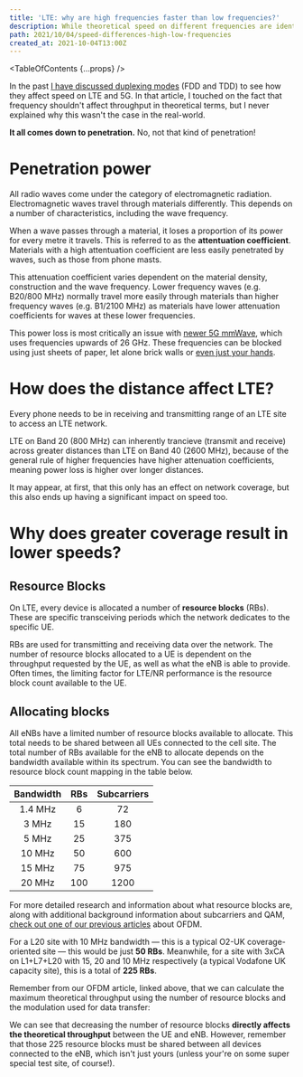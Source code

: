 ```yaml
---
title: 'LTE: why are high frequencies faster than low frequencies?'
description: While theoretical speed on different frequencies are identical on LTE, this is very rarely the case in the real world. Why is that?
path: 2021/10/04/speed-differences-high-low-frequencies
created_at: 2021-10-04T13:00Z
---
```



<TableOfContents {...props} />

In the past [I have discussed duplexing modes](/blog/2021/07/24/lte-bands-and-duplex-modes) (FDD and TDD) to see how they affect speed on LTE and
5G. In that article, I touched on the fact that frequency shouldn't affect throughput in theoretical terms, but I never explained why this wasn't
the case in the real-world.

**It all comes down to penetration.** No, not that kind of penetration!

# Penetration power

All radio waves come under the category of electromagnetic radiation. Electromagnetic waves travel through materials differently. This depends on
a number of characteristics, including the wave frequency.

When a wave passes through a material, it loses a proportion of its power for every metre it travels. This is referred to as the **attentuation
coefficient**. Materials with a high attentuation coefficient are less easily penetrated by waves, such as those from phone masts.

This attenuation coefficient varies dependent on the material density, construction and the wave frequency. Lower frequency waves (e.g. B20/800
MHz) normally travel more easily through materials than higher frequency waves (e.g. B1/2100 MHz) as materials have lower attenuation
coefficients for waves at these lower frequencies.

This power loss is most critically an issue with [newer 5G mmWave](https://www.androidauthority.com/what-is-5g-mmwave-933631/), which uses
frequencies upwards of 26 GHz. These frequencies can be blocked using just sheets of paper, let alone brick walls or
[even just your hands](https://www.eetimes.com/mwc-are-your-5-fingers-blocking-your-5g/).

<SineWaveDampeningSimulator />

# How does the distance affect LTE?

Every phone needs to be in receiving and transmitting range of an LTE site to access an LTE network.

LTE on Band 20 (800 MHz) can inherently trancieve (transmit and receive) across greater distances than LTE on Band 40 (2600 MHz), because of the
general rule of higher frequencies have higher attenuation coefficients, meaning power loss is higher over longer distances.

It may appear, at first, that this only has an effect on network coverage, but this also ends up having a significant impact on speed too.

# Why does greater coverage result in lower speeds?

## Resource Blocks

On LTE, every device is allocated a number of **resource blocks** (RBs). These are specific transceiving periods which the network dedicates to
the specific <Tooltip text="user equipment">UE</Tooltip>.

RBs are used for transmitting and receiving data over the network. The number of resource blocks allocated to a UE is dependent on the throughput
requested by the UE, as well as what the <Tooltip text="eNodeB">eNB</Tooltip> is able to provide. Often times, the limiting factor for LTE/NR
performance is the resource block count available to the UE.

## Allocating blocks

All <Tooltip text="eNodeB">eNB</Tooltip>s have a limited number of resource blocks available to allocate. This total needs to be shared between
all UEs connected to the cell site. The total number of RBs available for the eNB to allocate depends on the bandwidth available within its
spectrum. You can see the bandwidth to resource block count mapping in the table below.

<div class="narrow">

| Bandwidth | RBs | Subcarriers |
| :-------: | :-: | :---------: |
|  1.4 MHz  |  6  |     72      |
|   3 MHz   | 15  |     180     |
|   5 MHz   | 25  |     375     |
|  10 MHz   | 50  |     600     |
|  15 MHz   | 75  |     975     |
|  20 MHz   | 100 |    1200     |

</div>

<FactBox title="Previous article">

For more detailed research and information about what resource blocks are, along with additional background information about subcarriers and
QAM, [check out one of our previous articles](/blog/2021/08/21/ofdm-subcarriers-rb-in-4g-lte-and-5g) about <!--
--><Tooltip text="orthogonal frequency division multiplexing">OFDM</Tooltip>.

</FactBox>

For a <Tooltip text="LTE band 20">L20</Tooltip> site with 10 MHz bandwidth &mdash; this is a typical O2-UK coverage-oriented site &mdash; this
would be just **50 RBs**. Meanwhile, for a site with 3xCA on L1+L7+L20 with 15, 20 and 10 MHz respectively (a typical Vodafone UK capacity site),
this is a total of **225 RBs**.

Remember from our OFDM article, linked above, that we can calculate the maximum theoretical throughput using the number of resource blocks and
the modulation used for data transfer:

<figure role="group">
  <MathBlock
    title="Max throughput calculation"
    math="\text{subcarrier count} = \text{RB count} \times 12\\\text{max throughput (bps)} = 15000 \times \text{subcarrier count} \times \text{bits per symbol}"
  />
  <MathBlock
    color="neutral"
    title="Example"
    footer="45 MHz (225 resource blocks) at 256 QAM"
    math="\text{subcarrier count} = 225 \times 12 = 2700\\2700 \times 15000 \times 8 = 324\space\text{Mbps}"
  />
</figure>

We can see that decreasing the number of resource blocks **directly affects the theoretical throughput** between the UE and eNB. However,
remember that those 225 resource blocks must be shared between all devices connected to the eNB, which isn't just yours (unless your're on some
super special test site, of course!).

<CoverageResourceBlocksDiagram />
